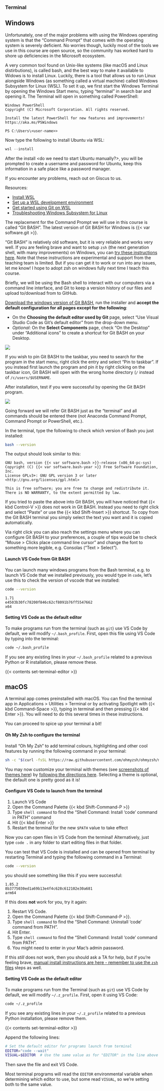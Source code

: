 ### Terminal {#terminal}

:::: {.panel-tabset group="os"}
## Windows

Unfortunately, one of the major problems with using the Windows operating system is that the "Command Prompt" that comes with the operating system is severely deficient.
No worries though, luckily most of the tools we use in this course are open source, so the community has worked hard to shore up deficiencies in the Microsoft ecosystem.

A very common tool found on Unix-like systems (like macOS and Linux distirbutions), is called bash, and the best way to make it available to Widows is to install Linux. Luckily, there is a tool that allows us to run Linux alongside Windows (as something called a virtual machine) called Windows Subsystem for Linux (WSL). To set it up, we first start the Windows Terminal by opening the Windows Start menu, typing "terminal" in search bar and opening it. The Terminal will open in something called PowerShell:

```
Windows PowerShell
Copyright (C) Microsoft Corporation. All rights reserved.

Install the latest PowerShell for new features and improvements! https://aka.ms/PSWindows

PS C:\Users\<user-name>>
```

Now type the following to install Ubuntu via WSL:

``` powershell
wsl --install
```

After the install <do we need to start Ubuntu manually?>, you will be prompted to create a username and password for Ubuntu, keep this information in a safe place like a password manager.

If you encounter any problems, reach out on Giscus to us.

Resources:

-   [Install WSL](aka.ms/wsl2-install)
-   [Set up a WSL development environment](https://learn.microsoft.com/en-us/windows/wsl/setup/environment#set-up-your-linux-username-and-password)
-   [Get started using Git on WSL](https://learn.microsoft.com/en-us/windows/wsl/tutorials/wsl-git)
-   [Troubleshooting Windows Subsystem for Linux](https://learn.microsoft.com/en-us/windows/wsl/troubleshooting)

The replacement for the Command Prompt we will use in this course is called "Git BASH".
The latest version of Git BASH for Windows is {{< var software.git >}}.

::: callout-important
"Git BASH" is relatively old software, but it is very reliable and works very well.
If you are feeling brave and want to setup `zsh` (the next generation shell, with many improvements) on Windows, you can [try these instructions here](https://dev.to/zinox9/installing-zsh-on-windows-37em).
Note that these instructions are experimental and support from the teaching team is limited.
But if you can get it to work or run into any issues, let me know!
I hope to adopt zsh on windows fully next time I teach this course.
:::

Briefly, we will be using the Bash shell to interact with our computers via a command line interface, and Git to keep a version history of our files and upload to/download from to GitHub.

[Download the windows version of Git BASH](https://git-scm.com/download/win), run the installer and **accept the default configuration for all pages except for the following**:

-   On the **Choosing the default editor used by Git** page, select "Use Visual Studio Code as Git's default editor" from the drop-down menu.
-   *Optional*: On the **Select Components** page, check "On the Desktop" under "Additional icons" to create a shortcut for Git BASH on your Desktop.

![](/images/vscode-as-git-editor.png){fig-alt="Choosing 'Use Visual Studio Code as Git's default editor' from the drop-down menu"}

::: callout-note
If you wish to pin Git BASH to the taskbar, you need to search for the program in the start menu, right click the entry and select "Pin to taskbar".
If you instead first launch the program and pin it by right clicking on the taskbar icon, Git BASH will open with the wrong home directory (`/` instead of `/c/users/$USERNAME`.
:::

::: callout-note
After installation, test if you were successful by opening the Git BASH program.

![](/images/git-bash.png){fig-alt="Git BASH icon on the Desktop and an open instance of Git BASH."}

Going forward we will refer Git BASH just as the "terminal" and all commands should be entered there (not Anaconda Command Prompt, Command Prompt or PowerShell, etc.).
:::

In the terminal, type the following to check which version of Bash you just installed:

``` bash
bash --version
```

The output should look similar to this:

```         
GNU bash, version {{< var software.bash >}}-release (x86_64-pc-sys)
Copyright (C) {{< var software.bash-year >}} Free Software Foundation, Inc.
License GPLv3+: GNU GPL version 3 or later <http://gnu.org/licenses/gpl.html>

This is free software; you are free to change and redistribute it.
There is NO WARRANTY, to the extent permitted by law.
```

::: callout-tip
If you tried to paste the above into Git BASH, you will have noticed that {{< kbd Control-V >}} does not work in Git BASH. Instead you need to right click and select "Paste" or use the {{< kbd Shift-Insert >}} shortcut.
To copy from the Git BASH terminal you simply select the text you want and it is copied automatically.
:::

::: callout-tip
Via right click you can also reach the settings menu where you can configure Git BASH to your preferences, a couple of tips would be to check "Mouse \> Clicks place command line cursor" and change the font to something more legible, e.g.
Consolas ("Text \> Select").
:::

#### Launch VS Code from Git BASH

You can launch many windows programs from the Bash terminal, e.g. to launch VS Code that we installed previously, you would type in `code`, let's use this to check the version of vscode that we installed:

``` bash
code --version
```

```         
1.71
e4503b30fc78200f846c62cf8091b76ff5547662
x64
```

#### Setting VS Code as the default editor

To make programs run from the terminal (such as `git`) use VS Code by default, we will modify `~/.bash_profile`.
First, open this file using VS Code by typing into the terminal:

``` bash
code ~/.bash_profile
```

::: callout-note
If you see any existing lines in your `~/.bash_profile` related to a previous Python or R installation, please remove these.
:::

{{< contents set-terminal-editor >}}

## macOS

A terminal app comes preinstalled with macOS.
You can find the terminal app in Applications \> Utilities \> Terminal or by activating Spotlight with {{< kbd Command-Space >}}, typing in terminal and then pressing {{< kbd Enter >}}.
You will need to do this several times in these instructions.

You can proceed to spice up your terminal a bit!

#### Oh My Zsh to configure the terminal

Install "Oh My Zsh" to add terminal colours, highlighting and other cool features by running the following command in your terminal:

``` bash
sh -c "$(curl -fsSL https://raw.githubusercontent.com/ohmyzsh/ohmyzsh/master/tools/install.sh)"
```

You may now customize your terminal with themes (see [screenshots of themes here](https://github.com/ohmyzsh/ohmyzsh/wiki/Themes)) by [following the directions here](https://github.com/ohmyzsh/ohmyzsh#selecting-a-theme).
Selecting a theme is optional, the default one is pretty good as it is!

#### Configure VS Code to launch from the terminal

1.  Launch VS Code
2.  Open the Command Palette {{< kbd Shift-Command-P >}}
3.  Type `shell command` to find the "Shell Command: Install 'code' command in PATH" command
4.  Hit {{< kbd Enter >}}
5.  Restart the terminal for the new `$PATH` value to take effect

Now you can open files in VS Code from the terminal!
Alternatively, just type `code .` in any folder to start editing files in that folder.

You can test that VS Code is installed and can be opened from terminal by restarting Terminal and typing the following command in a Terminal:

``` bash
code --version
```

you should see something like this if you were successful:

```         
1.85.2
8b3775030ed1a69b13e4f4c628c612102e30a681
arm64
```

If this does **not** work for you, try it again:

1.  Restart VS Code.
2.  Open the Command Palette {{< kbd Shift-Command-P >}}.
3.  Type `shell command` to find the "Shell Command: Uninstall 'code' command from PATH".
4.  Hit Enter.
5.  Type `shell command` to find the "Shell Command: Install 'code' command from PATH".
6.  You might need to enter in your Mac's admin password.

If this *still* does not work, then you should ask a TA for help, but if you're feeling brave, [manual install instructions are here - remember to use the `zsh` files](https://code.visualstudio.com/docs/setup/mac#_launching-from-the-command-line) steps as well.

#### Setting VS Code as the default editor

To make programs run from the Terminal (such as `git`) use VS Code by default, we will modify `~/.z_profile`.
First, open it using VS Code:

``` bash
code ~/.z_profile
```

::: callout-note
If you see any existing lines in your `~/.z_profile` related to a previous Python installation, please remove them.
:::

{{< contents set-terminal-editor >}}
::::

````{=html}
<!--
Quarto content divs (https://quarto.org/docs/authoring/contents.html)
-->
````

:::: {#set-terminal-editor}
Append the following lines:

``` bash
# Set the default editor for programs launch from terminal
EDITOR="code --wait"
VISUAL=$EDITOR  # Use the same value as for "EDITOR" in the line above
```

Then save the file and exit VS Code.

::: callout-note
Most terminal programs will read the `EDITOR` environmental variable when determining which editor to use, but some read `VISUAL`, so we're setting both to the same value.
:::
::::

